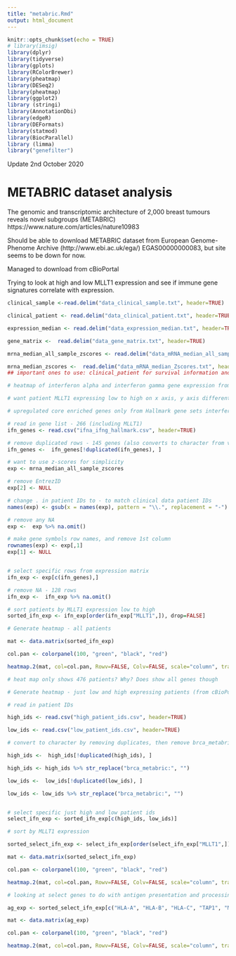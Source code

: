 ```yaml
---
title: "metabric.Rmd"
output: html_document
---
```


```r
knitr::opts_chunk$set(echo = TRUE)
# library(imsig)
library(dplyr)
library(tidyverse)
library(gplots)
library(RColorBrewer)
library(pheatmap)
library(DESeq2)
library(pheatmap)
library(ggplot2)
library (stringi)
library(AnnotationDbi)
library(edgeR)
library(DEFormats)
library(statmod)
library(BiocParallel)
library (limma)
library("genefilter")
```

Update 2nd October 2020

# METABRIC dataset analysis


The genomic and transcriptomic architecture of 2,000 breast tumours reveals novel subgroups (METABRIC) https://www.nature.com/articles/nature10983

Should be able to download METABRIC dataset from European Genome-Phenome Archive (http://www.ebi.ac.uk/ega/) EGAS00000000083, but site seems to be down for now.

Managed to download from cBioPortal

Trying to look at high and low MLLT1 expression and see if immune gene signatures correlate with expression.

```r
clinical_sample <-read.delim("data_clinical_sample.txt", header=TRUE)

clinical_patient <- read.delim("data_clinical_patient.txt", header=TRUE, na.strings = c("", "NA"))

expression_median <- read.delim("data_expression_median.txt", header=TRUE, na.strings = c("", "NA"))

gene_matrix <-  read.delim("data_gene_matrix.txt", header=TRUE)

mrna_median_all_sample_zscores <- read.delim("data_mRNA_median_all_sample_Zscores.txt", header=TRUE)

mrna_median_zscores <-  read.delim("data_mRNA_median_Zscores.txt", header=TRUE)
## important ones to use: clinical_patient for survival information and expression_median for gene expression matrix (ImSig uses TPM/FPKM not Z-scores) ##
```


```r
# heatmap of interferon alpha and interferon gamma gene expression from Hallmark gene sets compared with MLLT1 expression

# want patient MLLT1 expressing low to high on x axis, y axis different genes from ifn a and ifn g

# upregulated core enriched genes only from Hallmark gene sets interferon alpha and interferon gamma response, inflammatory response

# read in gene list - 266 (including MLLT1)
ifn_genes <- read.csv("ifna_ifng_hallmark.csv", header=TRUE)

# remove duplicated rows - 145 genes (also converts to character from vector?)
ifn_genes <-  ifn_genes[!duplicated(ifn_genes), ]

# want to use z-scores for simplicity
exp <- mrna_median_all_sample_zscores

# remove EntrezID
exp[2] <- NULL

# change . in patient IDs to - to match clinical data patient IDs
names(exp) <- gsub(x = names(exp), pattern = "\\.", replacement = "-")  

# remove any NA
exp <-  exp %>% na.omit()

# make gene symbols row names, and remove 1st column
rownames(exp) <- exp[,1]
exp[1] <- NULL


# select specific rows from expression matrix
ifn_exp <- exp[c(ifn_genes),]

# remove NA - 128 rows
ifn_exp <-  ifn_exp %>% na.omit()

# sort patients by MLLT1 expression low to high
sorted_ifn_exp <- ifn_exp[order(ifn_exp["MLLT1",]), drop=FALSE]


```

```r

# Generate heatmap - all patients

mat <- data.matrix(sorted_ifn_exp)

col.pan <- colorpanel(100, "green", "black", "red")

heatmap.2(mat, col=col.pan, Rowv=FALSE, Colv=FALSE, scale="column", trace="none", dendrogram="none", cexRow=0.1, cexCol=0.1, density.info="none")

# heat map only shows 476 patients? Why? Does show all genes though


```

```r

# Generate heatmap - just low and high expressing patients (from cBioPortal EXP>1 and EXP<-1)

# read in patient IDs

high_ids <- read.csv("high_patient_ids.csv", header=TRUE)

low_ids <- read.csv("low_patient_ids.csv", header=TRUE)

# convert to character by removing duplicates, then remove brca_metabric from each name

high_ids <-  high_ids[!duplicated(high_ids), ]

high_ids <- high_ids %>% str_replace("brca_metabric:", "")

low_ids <-  low_ids[!duplicated(low_ids), ]

low_ids <- low_ids %>% str_replace("brca_metabric:", "")


# select specific just high and low patient ids
select_ifn_exp <- sorted_ifn_exp[c(high_ids, low_ids)]

# sort by MLLT1 expression 

sorted_select_ifn_exp <- select_ifn_exp[order(select_ifn_exp["MLLT1",]), drop=FALSE]

mat <- data.matrix(sorted_select_ifn_exp)

col.pan <- colorpanel(100, "green", "black", "red")

heatmap.2(mat, col=col.pan, Rowv=FALSE, Colv=FALSE, scale="column", trace="none", dendrogram="none", cexRow=0.1, cexCol=0.1, density.info="none")

```

```r
# looking at select genes to do with antigen presentation and processing (favourite genes)

ag_exp <- sorted_select_ifn_exp[c("HLA-A", "HLA-B", "HLA-C", "TAP1", "MLLT1"),]

mat <- data.matrix(ag_exp)

col.pan <- colorpanel(100, "green", "black", "red")

heatmap.2(mat, col=col.pan, Rowv=FALSE, Colv=FALSE, scale="column", trace="none", dendrogram="none", cexRow=1, cexCol=0.1, density.info="none")



```
